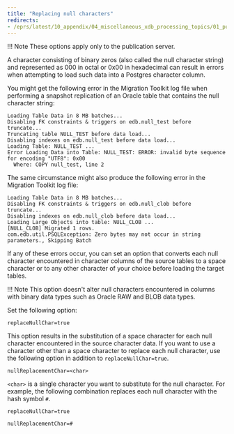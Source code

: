 ```yaml
---
title: "Replacing null characters"
redirects:
- /eprs/latest/10_appendix/04_miscellaneous_xdb_processing_topics/01_publications_and_subscriptions_server_conf_options/02_replacing_null_characters
---
```


<div id="replacing_null_characters" class="registered_link"></div>

!!! Note
    These options apply only to the publication server.

A character consisting of binary zeros (also called the null character string) and represented as 000 in octal or 0x00 in hexadecimal can result in errors when attempting to load such data into a Postgres character column.

You might get the following error in the Migration Toolkit log file when performing a snapshot replication of an Oracle table that contains the null character string:

```
Loading Table Data in 8 MB batches...
Disabling FK constraints & triggers on edb.null_test before truncate...
Truncating table NULL_TEST before data load...
Disabling indexes on edb.null_test before data load...
Loading Table: NULL_TEST ...
Error Loading Data into Table: NULL_TEST: ERROR: invalid byte sequence for encoding "UTF8": 0x00
  Where: COPY null_test, line 2
```

The same circumstance might also produce the following error in the Migration Toolkit log file:

```
Loading Table Data in 8 MB batches...
Disabling FK constraints & triggers on edb.null_clob before truncate...
Disabling indexes on edb.null_clob before data load...
Loading Large Objects into table: NULL_CLOB ...
[NULL_CLOB] Migrated 1 rows.
com.edb.util.PSQLException: Zero bytes may not occur in string parameters., Skipping Batch
```

If any of these errors occur, you can set an option that converts each null character encountered in character columns of the source tables to a space character or to any other character of your choice before loading the target tables.

!!! Note
    This option doesn't alter null characters encountered in columns with binary data types such as Oracle RAW and BLOB data types.

Set the following option:

`replaceNullChar=true`

This option results in the substitution of a space character for each null character encountered in the source character data. If you want to use a character other than a space character to replace each null character, use the following option in addition to `replaceNullChar=true`.

`nullReplacementChar=<char>`

`<char>` is a single character you want to substitute for the null character. For example, the following combination replaces each null character with the hash symbol ``#``.

`replaceNullChar=true`

`nullReplacementChar=#`
